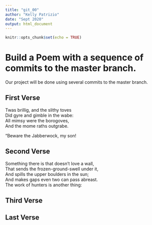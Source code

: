 ```yaml
---
title: "git_00"
author: "Kelly Patrizio"
date: "Sept 2020"
output: html_document
---
```


```r
knitr::opts_chunk$set(echo = TRUE)
```
# Build a Poem with a sequence of commits to the master branch.
Our project will be done using several commits to the master branch.
<!-- Do not modify or change any text in "!--" bracketed areas such as this --- these are instructions to
you, if you change any of this the git program will notice it and compromise your git merging strategy !-->

## First Verse 
<!--Put the first five lines of a poem by Lewis Carrol in this section!-->

Twas brillig, and the slithy toves    
      Did gyre and gimble in the wabe:    
All mimsy were the borogoves,    
      And the mome raths outgrabe.    
    
“Beware the Jabberwock, my son!    

## Second Verse
<!--Put the first five lines of a poem by Robert Frost here!-->

Something there is that doesn't love a wall,  
That sends the frozen-ground-swell under it,  
And spills the upper boulders in the sun;  
And makes gaps even two can pass abreast.  
The work of hunters is another thing:  

## Third Verse
<!--Put the first two verses of The Walrus and the Carpenter here!-->

## Last Verse
<!--Put a short poem of your choice 8-20 lines,here!-->
